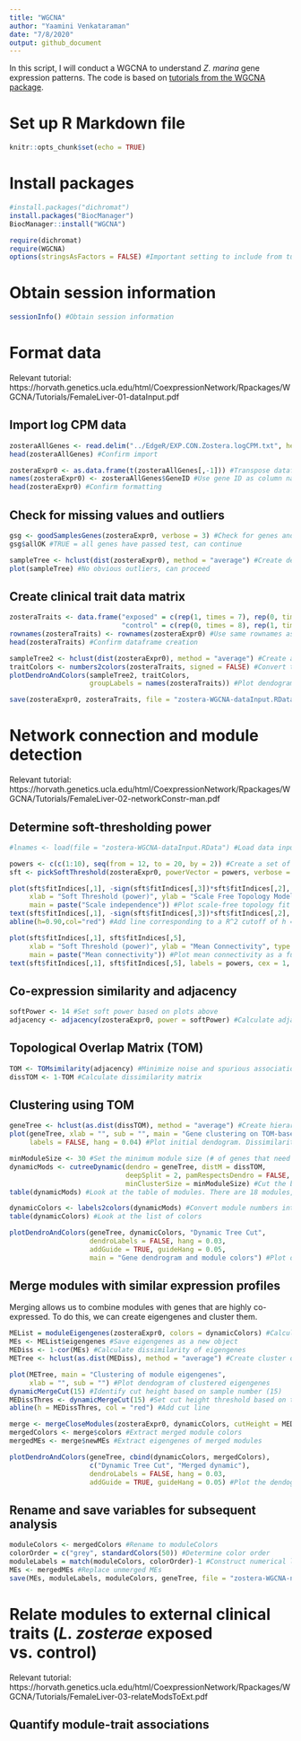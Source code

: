 ```yaml
---
title: "WGCNA"
author: "Yaamini Venkataraman"
date: "7/8/2020"
output: github_document
---
```


In this script, I will conduct a WGCNA to understand *Z. marina* gene expression patterns. The code is based on [ tutorials from the WGCNA package](https://horvath.genetics.ucla.edu/html/CoexpressionNetwork/Rpackages/WGCNA/Tutorials/index.html).

# Set up R Markdown file

```r
knitr::opts_chunk$set(echo = TRUE)
```

# Install packages

```r
#install.packages("dichromat")
install.packages("BiocManager")
BiocManager::install("WGCNA")
```

```r
require(dichromat)
require(WGCNA)
options(stringsAsFactors = FALSE) #Important setting to include from tutorial
```

# Obtain session information

```r
sessionInfo() #Obtain session information
```

# Format data

Relevant tutorial: https://horvath.genetics.ucla.edu/html/CoexpressionNetwork/Rpackages/WGCNA/Tutorials/FemaleLiver-01-dataInput.pdf

## Import log CPM data

```r
zosteraAllGenes <- read.delim("../EdgeR/EXP.CON.Zostera.logCPM.txt", header = TRUE, quote = "") #Import data with log CPM information for all expressed genes
head(zosteraAllGenes) #Confirm import
```

```r
zosteraExpr0 <- as.data.frame(t(zosteraAllGenes[,-1])) #Transpose dataframe to format for WGCNA package. Do not include the first column of gene IDs
names(zosteraExpr0) <- zosteraAllGenes$GeneID #Use gene ID as column names
head(zosteraExpr0) #Confirm formatting
```

## Check for missing values and outliers

```r
gsg <- goodSamplesGenes(zosteraExpr0, verbose = 3) #Check for genes and samples with too many missing values
gsg$allOK #TRUE = all genes have passed test, can continue
```
 
```r
sampleTree <- hclust(dist(zosteraExpr0), method = "average") #Create dendogram to visually inspect for outliers
plot(sampleTree) #No obvious outliers, can proceed
```

## Create clinical trait data matrix

```r
zosteraTraits <- data.frame("exposed" = c(rep(1, times = 7), rep(0, times = 8)),
                            "control" = c(rep(0, times = 8), rep(1, times = 7))) #Create a dataframe with clinical trait (laby exposed vs. not exposed) information
rownames(zosteraTraits) <- rownames(zosteraExpr0) #Use same rownames as expression data to create an analagous matrix
head(zosteraTraits) #Confirm dataframe creation
```

```r
sampleTree2 <- hclust(dist(zosteraExpr0), method = "average") #Create a dendogram to look at sample and trait clustering
traitColors <- numbers2colors(zosteraTraits, signed = FALSE) #Convert traits to color values
plotDendroAndColors(sampleTree2, traitColors,
                    groupLabels = names(zosteraTraits)) #Plot dendogram. S_2A funky
```

```r
save(zosteraExpr0, zosteraTraits, file = "zostera-WGCNA-dataInput.RData") #Save expression and trait data
```

# Network connection and module detection

Relevant tutorial: https://horvath.genetics.ucla.edu/html/CoexpressionNetwork/Rpackages/WGCNA/Tutorials/FemaleLiver-02-networkConstr-man.pdf

## Determine soft-thresholding power

```r
#lnames <- load(file = "zostera-WGCNA-dataInput.RData") #Load data input from previous section, if needed
```


```r
powers <- c(c(1:10), seq(from = 12, to = 20, by = 2)) #Create a set of soft-thresholding powers
sft <- pickSoftThreshold(zosteraExpr0, powerVector = powers, verbose = 5) #Use the network topology analysis function to evaluate soft-thresolding power values
```

```r
plot(sft$fitIndices[,1], -sign(sft$fitIndices[,3])*sft$fitIndices[,2],
     xlab = "Soft Threshold (power)", ylab = "Scale Free Topology Model Fit,signed R^2", type = "n",
     main = paste("Scale independence")) #Plot scale-free topology fit index as a function of the soft-thresholding power
text(sft$fitIndices[,1], -sign(sft$fitIndices[,3])*sft$fitIndices[,2], labels = powers, cex = 1, col = "red") #Add sft values
abline(h=0.90,col="red") #Add line corresponding to a R^2 cutoff of h = 0.90. Lowest power that reaches 0.90 is sft = 14
```

```r
plot(sft$fitIndices[,1], sft$fitIndices[,5],
     xlab = "Soft Threshold (power)", ylab = "Mean Connectivity", type = "n",
     main = paste("Mean connectivity")) #Plot mean connectivity as a function of soft-thresholding power
text(sft$fitIndices[,1], sft$fitIndices[,5], labels = powers, cex = 1, col = "red") #Add sft values. 14 still looks good
```

## Co-expression similarity and adjacency

```r
softPower <- 14 #Set soft power based on plots above
adjacency <- adjacency(zosteraExpr0, power = softPower) #Calculate adjacencies using softPower = 14
```

## Topological Overlap Matrix (TOM)

```r
TOM <- TOMsimilarity(adjacency) #Minimize noise and spurious associations by transforming adjacency into TOM
dissTOM <- 1-TOM #Calculate dissimilarity matrix
```

## Clustering using TOM

```r
geneTree <- hclust(as.dist(dissTOM), method = "average") #Create hierarchical clustering object
plot(geneTree, xlab = "", sub = "", main = "Gene clustering on TOM-based dissimilarity",
     labels = FALSE, hang = 0.04) #Plot initial dendogram. Dissimilarity is based on topological overlap
```

```r
minModuleSize <- 30 #Set the minimum module size (# of genes that need to be in a module). Default from WGCNA tutorial
dynamicMods <- cutreeDynamic(dendro = geneTree, distM = dissTOM,
                             deepSplit = 2, pamRespectsDendro = FALSE,
                             minClusterSize = minModuleSize) #Cut the branches of the dendogram to identify WGCNA modules
table(dynamicMods) #Look at the table of modules. There are 18 modules, and 272 genes that do not fit into a module (label 0). Modules have between 42 and 557 genes
```

```r
dynamicColors <- labels2colors(dynamicMods) #Convert module numbers into colors
table(dynamicColors) #Look at the list of colors
```

```r
plotDendroAndColors(geneTree, dynamicColors, "Dynamic Tree Cut",
                    dendroLabels = FALSE, hang = 0.03,
                    addGuide = TRUE, guideHang = 0.05,
                    main = "Gene dendrogram and module colors") #Plot dendogram with module colors 
```

## Merge modules with similar expression profiles

Merging allows us to combine modules with genes that are highly co-expressed. To do this, we can create eigengenes and cluster them.

```r
MEList = moduleEigengenes(zosteraExpr0, colors = dynamicColors) #Calculate eigengenes
MEs <- MEList$eigengenes #Save eigengenes as a new object
MEDiss <- 1-cor(MEs) #Calculate dissimilarity of eigengenes
METree <- hclust(as.dist(MEDiss), method = "average") #Create cluster object
```

```r
plot(METree, main = "Clustering of module eigengenes",
     xlab = "", sub = "") #Plot dendogram of clustered eigengenes
dynamicMergeCut(15) #Identify cut height based on sample number (15)
MEDissThres <- dynamicMergeCut(15) #Set cut height threshold based on the number of samples. 1-MEDissThres = correlation
abline(h = MEDissThres, col = "red") #Add cut line
```

```r
merge <- mergeCloseModules(zosteraExpr0, dynamicColors, cutHeight = MEDissThres, verbose = 3) #Use an automatic merging function to merge eigengenes
mergedColors <- merge$colors #Extract merged module colors
mergedMEs <- merge$newMEs #Extract eigengenes of merged modules
```

```r
plotDendroAndColors(geneTree, cbind(dynamicColors, mergedColors),
                    c("Dynamic Tree Cut", "Merged dynamic"), 
                    dendroLabels = FALSE, hang = 0.03, 
                    addGuide = TRUE, guideHang = 0.05) #Plot the dendogram with original and merged eigengene colors
```

## Rename and save variables for subsequent analysis

```r
moduleColors <- mergedColors #Rename to moduleColors
colorOrder = c("grey", standardColors(50)) #Determine color order
moduleLabels = match(moduleColors, colorOrder)-1 #Construct numerical lables based on colors
MEs <- mergedMEs #Replace unmerged MEs
save(MEs, moduleLabels, moduleColors, geneTree, file = "zostera-WGCNA-networkConstruction.RData")
```

# Relate modules to external clinical traits (*L. zosterae* exposed vs. control)

Relevant tutorial: https://horvath.genetics.ucla.edu/html/CoexpressionNetwork/Rpackages/WGCNA/Tutorials/FemaleLiver-03-relateModsToExt.pdf

## Quantify module-trait associations




















